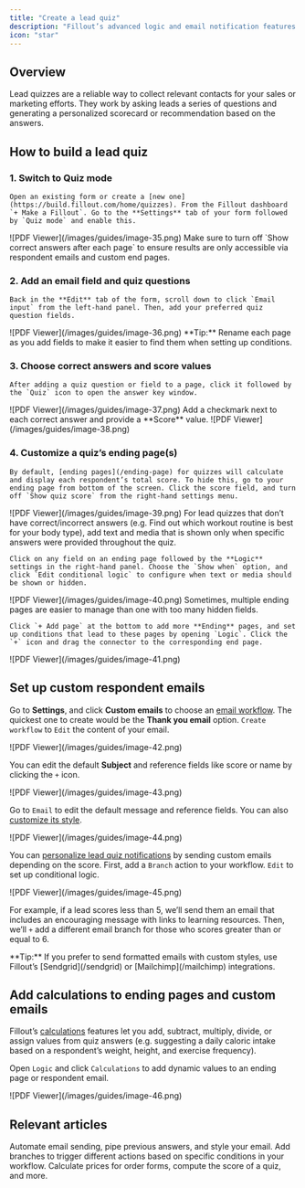 ```yaml
---
title: "Create a lead quiz"
description: "Fillout’s advanced logic and email notification features help you generate fun and personalized form outputs, like outcome quizzes. sidebarTitle: Create a Lead Quiz"
icon: "star"
---
```


## Overview

Lead quizzes are a reliable way to collect relevant contacts for your sales or marketing efforts. They work by asking leads a series of questions and generating a personalized scorecard or recommendation based on the answers.

## How to build a lead quiz

### 1. Switch to Quiz mode
    Open an existing form or create a [new one](https://build.fillout.com/home/quizzes). From the Fillout dashboard `+ Make a Fillout`. Go to the **Settings** tab of your form followed by `Quiz mode` and enable this.

<Frame>
  ![PDF Viewer](/images/guides/image-35.png)
</Frame>
    Make sure to turn off `Show correct answers after each page` to ensure results are only accessible via respondent emails and custom end pages.

### 2. Add an email field and quiz questions
    Back in the **Edit** tab of the form, scroll down to click `Email input` from the left-hand panel. Then, add your preferred quiz question fields.

<Frame>
  ![PDF Viewer](/images/guides/image-36.png)
</Frame>
<Tip>
  **Tip:** Rename each page as you add fields to make it easier to find them when setting up conditions.
</Tip>

### 3. Choose correct answers and score values
    After adding a quiz question or field to a page, click it followed by the `Quiz` icon to open the answer key window.

<Frame>
![PDF Viewer](/images/guides/image-37.png)
</Frame>
Add a checkmark next to each correct answer and provide a **Score** value.

<Frame>
  ![PDF Viewer](/images/guides/image-38.png)
</Frame>

### 4. Customize a quiz’s ending page(s)
    By default, [ending pages](/ending-page) for quizzes will calculate and display each respondent’s total score. To hide this, go to your ending page from bottom of the screen. Click the score field, and turn off `Show quiz score` from the right-hand settings menu.

<Frame>
  ![PDF Viewer](/images/guides/image-39.png)
</Frame>
    For lead quizzes that don’t have correct/incorrect answers (e.g. Find out which workout routine is best for your body type), add text and media that is shown only when specific answers were provided throughout the quiz.

    Click on any field on an ending page followed by the **Logic** settings in the right-hand panel. Choose the `Show when` option, and click `Edit conditional logic` to configure when text or media should be shown or hidden.

<Frame>
  ![PDF Viewer](/images/guides/image-40.png)
</Frame>
    Sometimes, multiple ending pages are easier to manage than one with too many hidden fields.

    Click `+ Add page` at the bottom to add more **Ending** pages, and set up conditions that lead to these pages by opening `Logic`. Click the `+` icon and drag the connector to the corresponding end page.

<Frame>
  ![PDF Viewer](/images/guides/image-41.png)
</Frame>

## Set up custom respondent emails

Go to **Settings**, and click **Custom emails** to choose an [email workflow](/custom-emails). The quickest one to create would be the **Thank you email** option. `Create workflow` to `Edit` the content of your email.

<Frame>
  ![PDF Viewer](/images/guides/image-42.png)
</Frame>

You can edit the default **Subject** and reference fields like score or name by clicking the `+` icon.

<Frame style={{ width: '480px' , height: '302px' }}>
  ![PDF Viewer](/images/guides/image-43.png)
</Frame>

Go to `Email` to edit the default message and reference fields. You can also [customize its style](/custom-emails#c6872760d8cb46d382efc4089b770e9a).

<Frame style={{ width: '528px' , height: '378px' }}>
  ![PDF Viewer](/images/guides/image-44.png)
</Frame>

You can [personalize lead quiz notifications](/filter-branch-workflows#1530ee47667b80b5a331cff31ed5c22a) by sending custom emails depending on the score. First, add a `Branch` action to your workflow. `Edit` to set up conditional logic.

<Frame>
  ![PDF Viewer](/images/guides/image-45.png)
</Frame>

For example, if a lead scores less than 5, we’ll send them an email that includes an encouraging message with links to learning resources. Then, we’ll `+` add a different email branch for those who scores greater than or equal to 6.

<Tip>
  **Tip:** If you prefer to send formatted emails with custom styles, use Fillout’s [Sendgrid](/sendgrid) or [Mailchimp](/mailchimp) integrations.
</Tip>

## Add calculations to ending pages and custom emails

Fillout’s [calculations](/calculations) features let you add, subtract, multiply, divide, or assign values from quiz answers (e.g. suggesting a daily caloric intake based on a respondent’s weight, height, and exercise frequency).

Open `Logic` and click `Calculations` to add dynamic values to an ending page or respondent email.

<Frame>
  ![PDF Viewer](/images/guides/image-46.png)
</Frame>

## Relevant articles

<CardGroup cols={3}>
  <Card title="Custom email notifications" icon="envelope-open-text" iconType="regular" color="#FFC738" href="/custom-emails">
    Automate email sending, pipe previous answers, and style your email.
  </Card>
  <Card title="Filter and Branch" icon="filter" iconType="regular" color="#FFC738" href="/filter-branch-workflows">
    Add branches to trigger different actions based on specific conditions in your workflow.
  </Card>
  <Card title="Calculations and variables" icon="calculator-simple" iconType="regular" color="#FFC738" href="/calculations">
    Calculate prices for order forms, compute the score of a quiz, and more.
  </Card>
</CardGroup>
